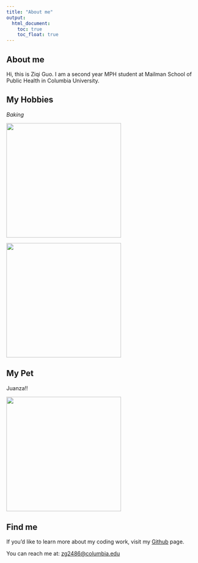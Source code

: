 ```yaml
---
title: "About me"
output: 
  html_document:
    toc: true
    toc_float: true
---
```


## About me
Hi, this is Ziqi Guo. I am a second year MPH student at Mailman School of Public Health in Columbia University. 


## My Hobbies
*Baking* 

<img src="images/baking1.jpg" style="width: 300px; height: auto;">


<img src="images/baking2.jpg" style="width: 300px; height: auto;">

## My Pet
Juanza!!

<img src="images/juan.jpg" style="width: 300px; height: auto;">

## Find me

If you'd like to learn more about my coding work, visit my [Github](https://github.com/gzqgzq9) page.

You can reach me at: <a href="mailto:zg2486@columbia.edu">zg2486@columbia.edu</a>

